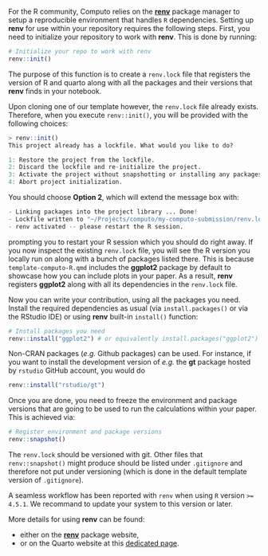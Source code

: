 For the R community, Computo relies on the [**renv**](https://rstudio.github.io/renv/articles/renv.html) package manager to setup a reproducible environment that handles `R` dependencies. Setting up **renv** for use within your repository requires the following steps. First, you need to initialize your repository to work with **renv**. This is done by running:

```r
# Initialize your repo to work with renv
renv::init()
```

The purpose of this function is to create a `renv.lock` file that registers the version of R and quarto along with all the packages and their versions that **renv** finds in your notebook.

Upon cloning one of our template however, the `renv.lock` file already exists. Therefore, when you execute `renv::init()`, you will be provided with the following choices:

```r
> renv::init()
This project already has a lockfile. What would you like to do? 

1: Restore the project from the lockfile.
2: Discard the lockfile and re-initialize the project.
3: Activate the project without snapshotting or installing any packages.
4: Abort project initialization.
```

You should choose **Option 2**, which will extend the message box with:

```r
- Linking packages into the project library ... Done!
- Lockfile written to "~/Projects/computo/my-computo-submission/renv.lock".
- renv activated -- please restart the R session.
```

prompting you to restart your R session which you should do right away. If you now inspect the existing `renv.lock` file, you will see the R version you locally run on along with a bunch of packages listed there. This is because `template-computo-R.qmd` includes the **ggplot2** package by default to showcase how you can include plots in your paper. As a result, **renv** registers **ggplot2** along with all its dependencies in the `renv.lock` file.

Now you can write your contribution, using all the packages you need. Install the required dependencies as usual (via `install.packages()` or via the RStudio IDE) or using **renv** built-in `install()` function:

```r
# Install packages you need
renv::install("ggplot2") # or equivalently install.packages("ggplot2")
```

Non-CRAN packages (*e.g.* Github packages) can be used. For instance, if you want to install the development version of *e.g.* the **gt** package hosted by `rstudio` GitHub account, you would do

```r
renv::install("rstudio/gt")
```
Once you are done, you need to freeze the environment and package versions that are going to be used to run the calculations within your paper. This is achieved via:

```r
# Register environment and package versions
renv::snapshot()
```

::: {.callout-warning title="The `renv.lock` file"}
The `renv.lock` should be versioned with git. Other files that `renv::snapshot()` might produce should be listed under `.gitignore` and therefore not put under versioning (which is done in the default template version of `.gitignore`).
:::

::: {.callout-tip title="R version"}
A seamless workflow has been reported with `renv` when using `R` version `>= 4.5.1`. We recommand to update your system to this version or later.
:::

More details for using **renv** can be found:

- either on the [**renv**](https://rstudio.github.io/renv/articles/renv.html) package website,
- or on the Quarto website at this [dedicated page](https://quarto.org/docs/projects/virtual-environments.html#using-renv).